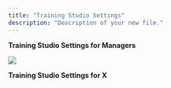 ```yaml
---
title: "Training Studio Settings"
description: "Description of your new file."
---
```


**Training Studio Settings for Managers**



![](/TrainingHome@3x\(5\).png)



**Training Studio Settings for X**